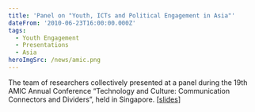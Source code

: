 ```yaml
---
title: 'Panel on "Youth, ICTs and Political Engagement in Asia"'
dateFrom: '2010-06-23T16:00:00.000Z'
tags:
  - Youth Engagement
  - Presentations
  - Asia
heroImgSrc: /news/amic.png
---
```


The team of researchers collectively presented at a panel during the 19th AMIC Annual Conference “Technology and Culture: Communication Connectors and Dividers”, held in Singapore. \[[slides](https://nusu-my.sharepoint.com/personal/cnmzw_nus_edu_sg/Documents/civictechlab%20website/youth%20engagement/intro_amic.pptx?d=w273876f4d20f40228f8f99c9743da6ba)]
